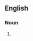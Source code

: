 {{also|Casanovas}}

==English==

===Noun===
{{head|en|noun plural form}}

# {{plural of|casanova|lang=en}}
